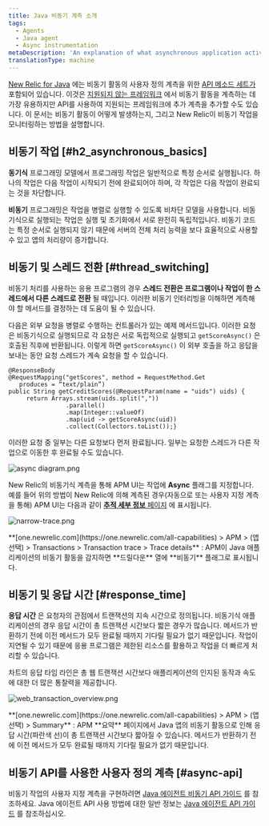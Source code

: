 ```yaml
---
title: Java 비동기 계측 소개
tags:
  - Agents
  - Java agent
  - Async instrumentation
metaDescription: 'An explanation of what asynchronous application activity is, and how it impacts New Relic performance monitoring of Java applications.'
translationType: machine
---
```





[New Relic for Java](/docs/agents/java-agent/getting-started/introduction-new-relic-java) 에는 비동기 활동의 사용자 정의 계측을 위한 [API 메소드 세트가](/docs/agents/java-agent/java-agent-api/java-agent-api-asynchronous-applications) 포함되어 있습니다. 이것은 [지원되지 않는 프레임워크](/docs/agents/java-agent/getting-started/compatibility-requirements-java-agent#frameworks) 에서 비동기 활동을 계측하는 데 가장 유용하지만 API를 사용하여 지원되는 프레임워크에 추가 계측을 추가할 수도 있습니다. 이 문서는 비동기 활동이 어떻게 발생하는지, 그리고 New Relic이 비동기 작업을 모니터링하는 방법을 설명합니다.

## 비동기 작업 [#h2_asynchronous_basics]

**동기식** 프로그래밍 모델에서 프로그래밍 작업은 일반적으로 특정 순서로 실행됩니다. 하나의 작업은 다음 작업이 시작되기 전에 완료되어야 하며, 각 작업은 다음 작업이 완료되는 것을 차단합니다.

**비동기** 프로그래밍은 작업을 병렬로 실행할 수 있도록 비차단 모델을 사용합니다. 비동기식으로 실행되는 작업은 실행 및 초기화에서 서로 완전히 독립적입니다. 비동기 코드는 특정 순서로 실행되지 않기 때문에 서버의 전체 처리 능력을 보다 효율적으로 사용할 수 있고 앱의 처리량이 증가합니다.

## 비동기 및 스레드 전환 [#thread_switching]

비동기 처리를 사용하는 응용 프로그램의 경우 **스레드 전환은 프로그램이나 작업이 한 스레드에서 다른 스레드로 전환** 될 때입니다. 이러한 비동기 인터리빙을 이해하면 계측해야 할 메서드를 결정하는 데 도움이 될 수 있습니다.

다음은 외부 요청을 병렬로 수행하는 컨트롤러가 있는 예제 메서드입니다. 이러한 요청은 비동기식으로 실행되므로 각 요청은 서로 독립적으로 실행되고 `getScoreAsync()` 은 호출된 직후에 반환됩니다. 이렇게 하면 `getScoreAsync()` 이 외부 호출을 하고 응답을 보내는 동안 요청 스레드가 계속 요청을 할 수 있습니다.

```
@ResponseBody
@RequestMapping("getScores", method = RequestMethod.Get
   produces = “text/plain”)
public String getCreditScores(@RequestParam(name = "uids") uids) {
     return Arrays.stream(uids.split(","))
                .parallel()
                .map(Integer::valueOf)
                .map(uid -> getScoreAsync(uid))
                .collect(Collectors.toList());}
```

이러한 요청 중 일부는 다른 요청보다 먼저 완료됩니다. 일부는 요청한 스레드가 다른 작업으로 이동한 후 완료될 수도 있습니다.

<img
  title="async diagram.png"
  alt="async diagram.png"
  src={sZ6I4X5BdsDspRsG7Hefg}
/>

New Relic의 비동기식 계측을 통해 APM UI는 작업에 **Async** 플래그를 지정합니다. 예를 들어 위의 방법이 New Relic에 의해 계측된 경우(자동으로 또는 사용자 지정 계측을 통해) APM UI는 다음과 같이 [**추적 세부 정보** 페이지](/docs/apm/transactions/transaction-traces/transaction-trace-details) 에 표시됩니다.

<img
  title="narrow-trace.png"
  alt="narrow-trace.png"
  src={narrowTrace}
/>

<figcaption>
  **[one.newrelic.com](https://one.newrelic.com/all-capabilities) > APM > (앱 선택) > Transactions > Transaction trace > Trace details** : APM이 Java 애플리케이션의 비동기 활동을 감지하면 **드릴다운** 열에 **비동기** 플래그로 표시됩니다.
</figcaption>

## 비동기 및 응답 시간 [#response_time]

**응답 시간** 은 요청자의 관점에서 트랜잭션의 지속 시간으로 정의됩니다. 비동기식 애플리케이션의 경우 응답 시간이 총 트랜잭션 시간보다 짧은 경우가 많습니다. 메서드가 반환하기 전에 이전 메서드가 모두 완료될 때까지 기다릴 필요가 없기 때문입니다. 작업이 지연될 수 있기 때문에 응용 프로그램은 제한된 리소스를 활용하고 작업을 더 빠르게 처리할 수 있습니다.

차트의 응답 타임 라인은 총 웹 트랜잭션 시간보다 애플리케이션의 인지된 동작과 속도에 대한 더 많은 통찰력을 제공합니다.

<img
  title="web_transaction_overview.png"
  alt="web_transaction_overview.png"
  src={webTransactionOverview}
/>

<figcaption>
  **[one.newrelic.com](https://one.newrelic.com/all-capabilities) > APM > (앱 선택) > Summary** : APM **요약** 페이지에서 Java 앱의 비동기 활동으로 인해 응답 시간(파란색 선)이 총 트랜잭션 시간보다 짧아질 수 있습니다. 메서드가 반환하기 전에 이전 메서드가 모두 완료될 때까지 기다릴 필요가 없기 때문입니다.
</figcaption>

## 비동기 API를 사용한 사용자 정의 계측 [#async-api]

비동기 작업의 사용자 지정 계측을 구현하려면 [Java 에이전트 비동기 API 가이드](/docs/agents/java-agent/java-agent-api/java-agent-asynchronous-api-guide) 를 참조하세요. Java 에이전트 API 사용 방법에 대한 일반 정보는 [Java 에이전트 API 가이드](/docs/agents/java-agent/custom-instrumentation/java-agent-api-guide) 를 참조하십시오.